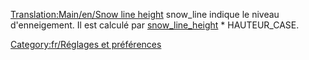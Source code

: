 [[Translation:Main/en/Snow line height]]
{{en/-}}
snow_line indique le niveau d'enneigement. Il est calculé par [[Main/fr/Hauteur de la ligne d'enneigement|snow_line_height]] * HAUTEUR_CASE.

[[Category:fr/Réglages et préférences]]